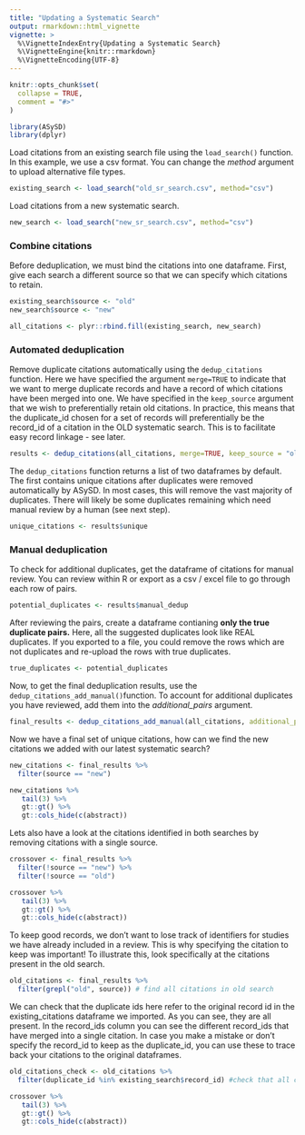 ```yaml
---
title: "Updating a Systematic Search"
output: rmarkdown::html_vignette
vignette: >
  %\VignetteIndexEntry{Updating a Systematic Search}
  %\VignetteEngine{knitr::rmarkdown}
  %\VignetteEncoding{UTF-8}
---
```


```r
knitr::opts_chunk$set(
  collapse = TRUE,
  comment = "#>"
)
```

```r
library(ASySD)
library(dplyr)
```

Load citations from an existing search file using the `load_search()` function. In this example, we use a csv format. You can change the *method* argument to upload alternative file types.

```r
existing_search <- load_search("old_sr_search.csv", method="csv")
```

Load citations from a new systematic search.

```r
new_search <- load_search("new_sr_search.csv", method="csv")
```

### Combine citations

Before deduplication, we must bind the citations into one dataframe. First, give each search a different source so that we can specify which citations to retain.

```r
existing_search$source <- "old"
new_search$source <- "new"

all_citations <- plyr::rbind.fill(existing_search, new_search)
```

### Automated deduplication

Remove duplicate citations automatically using the `dedup_citations` function. Here we have specified the argument `merge=TRUE` to indicate that we want to merge duplicate records and have a record of which citations have been merged into one. We have specified in the `keep_source` argument that we wish to preferentially retain old citations. In practice, this means that the duplicate_id chosen for a set of records will preferentially be the record_id of a citation in the OLD systematic search. This is to facilitate easy record linkage - see later.

```r
results <- dedup_citations(all_citations, merge=TRUE, keep_source = "old")
```

The `dedup_citations` function returns a list of two dataframes by default. The first contains unique citations after duplicates were removed automatically by ASySD. In most cases, this will remove the vast majority of duplicates. There will likely be some duplicates remaining which need manual review by a human (see next step).

```r
unique_citations <- results$unique
```

### Manual deduplication

To check for additional duplicates, get the dataframe of citations for manual review. You can review within R or export as a csv / excel file to go through each row of pairs.

```r
potential_duplicates <- results$manual_dedup
```

After reviewing the pairs, create a dataframe contianing **only the true duplicate pairs.** Here, all the suggested duplicates look like REAL duplicates. If you exported to a file, you could remove the rows which are not duplicates and re-upload the rows with true duplicates.

```r
true_duplicates <- potential_duplicates
```

Now, to get the final deduplication results, use the `dedup_citations_add_manual()`function. To account for additional duplicates you have reviewed, add them into the *additional_pairs* argument.

```r
final_results <- dedup_citations_add_manual(all_citations, additional_pairs = true_duplicates, merge_citations = TRUE, keep_source = "old")
```

Now we have a final set of unique citations, how can we find the new citations we added with our latest systematic search?

```r
new_citations <- final_results %>%
  filter(source == "new") 

new_citations %>%
   tail(3) %>%
   gt::gt() %>%
   gt::cols_hide(c(abstract))
```

Lets also have a look at the citations identified in both searches by removing citations with a single source.

```r
crossover <- final_results %>%
  filter(!source == "new") %>%
  filter(!source == "old") 

crossover %>%
   tail(3) %>%
   gt::gt() %>%
   gt::cols_hide(c(abstract))
```

To keep good records, we don't want to lose track of identifiers for studies we have already included in a review. This is why specifying the citation to keep was important! To illustrate this, look specifically at the citations present in the old search.

```r
old_citations <- final_results %>%
  filter(grepl("old", source)) # find all citations in old search

```

We can check that the duplicate ids here refer to the original record id in the existing_citations dataframe we imported. As you can see, they are all present. In the record_ids column you can see the different record_ids that have merged into a single citation. In case you make a mistake or don't specify the record_id to keep as the duplicate_id, you can use these to trace back your citations to the original dataframes. 

```r
old_citations_check <- old_citations %>%
  filter(duplicate_id %in% existing_search$record_id) #check that all citations use the OLD record_id as the duplicate_id

crossover %>%
   tail(3) %>%
   gt::gt() %>%
   gt::cols_hide(c(abstract))
```
